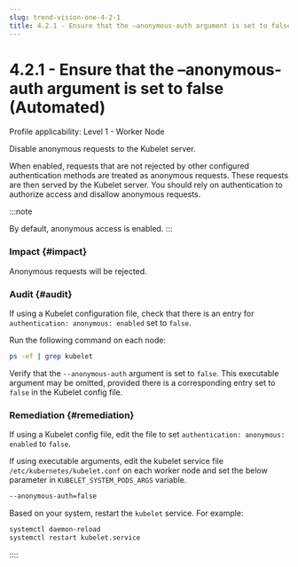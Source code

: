 ```yaml
---
slug: trend-vision-one-4-2-1
title: 4.2.1 - Ensure that the –anonymous-auth argument is set to false (Automated)
---
```

# 4.2.1 - Ensure that the –anonymous-auth argument is set to false (Automated)

Profile applicability: Level 1 - Worker Node

Disable anonymous requests to the Kubelet server.

When enabled, requests that are not rejected by other configured authentication methods are treated as anonymous requests. These requests are then served by the Kubelet server. You should rely on authentication to authorize access and disallow anonymous requests.

:::note

By default, anonymous access is enabled.
:::

### Impact {#impact}

Anonymous requests will be rejected.

### Audit {#audit}

If using a Kubelet configuration file, check that there is an entry for `authentication: anonymous: enabled` set to `false`.

Run the following command on each node:

```bash
ps -ef | grep kubelet
```

Verify that the `--anonymous-auth` argument is set to `false`. This executable argument may be omitted, provided there is a corresponding entry set to `false` in the Kubelet config file.

### Remediation {#remediation}

If using a Kubelet config file, edit the file to set `authentication: anonymous: enabled` to `false`.

If using executable arguments, edit the kubelet service file `/etc/kubernetes/kubelet.conf` on each worker node and set the below parameter in `KUBELET_SYSTEM_PODS_ARGS` variable.

```bash
--anonymous-auth=false
```

Based on your system, restart the `kubelet` service. For example:

```bash
systemctl daemon-reload
systemctl restart kubelet.service
```
::::
